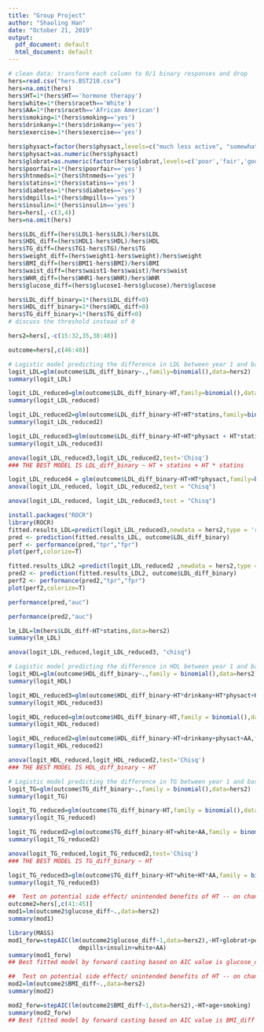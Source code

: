 ```yaml
---
title: "Group Project"
author: "Shaoling Han"
date: "October 21, 2019"
output:
  pdf_document: default
  html_document: default
---
```

```r
# clean data: transform each column to 0/1 binary responses and drop 
hers=read.csv("hers.BST210.csv")
hers=na.omit(hers)
hers$HT=1*(hers$HT=='hormone therapy')
hers$white=1*(hers$raceth=='White')
hers$AA=1*(hers$raceth=='African American')
hers$smoking=1*(hers$smoking=='yes')
hers$drinkany=1*(hers$drinkany=='yes')
hers$exercise=1*(hers$exercise=='yes')
```
```r
hers$physact=factor(hers$physact,levels=c("much less active", "somewhat less active", "about as active",  "somewhat more active",  "much more active"))
hers$physact=as.numeric(hers$physact)
hers$globrat=as.numeric(factor(hers$globrat,levels=c('poor','fair','good','very good', 'excellent')))
hers$poorfair=1*(hers$poorfair=='yes')
hers$htnmeds=1*(hers$htnmeds=='yes')
hers$statins=1*(hers$statins=='yes')
hers$diabetes=1*(hers$diabetes=='yes')
hers$dmpills=1*(hers$dmpills=='yes')
hers$insulin=1*(hers$insulin=='yes')
hers=hers[,-c(3,4)]
hers=na.omit(hers)
```

```r
hers$LDL_diff=(hers$LDL1-hers$LDL)/hers$LDL
hers$HDL_diff=(hers$HDL1-hers$HDL)/hers$HDL
hers$TG_diff=(hers$TG1-hers$TG)/hers$TG
hers$weight_diff=(hers$weight1-hers$weight)/hers$weight
hers$BMI_diff=(hers$BMI1-hers$BMI)/hers$BMI
hers$waist_diff=(hers$waist1-hers$waist)/hers$waist
hers$WHR_diff=(hers$WHR1-hers$WHR)/hers$WHR
hers$glucose_diff=(hers$glucose1-hers$glucose)/hers$glucose
```
```r
hers$LDL_diff_binary=1*(hers$LDL_diff<0)
hers$HDL_diff_binary=1*(hers$HDL_diff>0)
hers$TG_diff_binary=1*(hers$TG_diff<0)
# discuss the threshold instead of 0
```
```r
hers2=hers[,-c(15:32,35,38:48)]
```





```r
outcome=hers[,c(46:48)]
```
```r
# Logistic model predicting the difference in LDL between year 1 and baseline --- increase=1,decrease=0
logit_LDL=glm(outcome$LDL_diff_binary~.,family=binomial(),data=hers2)
summary(logit_LDL)
```


```r
logit_LDL_reduced=glm(outcome$LDL_diff_binary~HT,family=binomial(),data=hers2)
summary(logit_LDL_reduced)
```
```r
logit_LDL_reduced2=glm(outcome$LDL_diff_binary~HT+HT*statins,family=binomial(),data=hers2)
summary(logit_LDL_reduced2)
```
```r
logit_LDL_reduced3=glm(outcome$LDL_diff_binary~HT+HT*physact + HT*statins,family=binomial(),data=hers2)
summary(logit_LDL_reduced3)
```

```r
anova(logit_LDL_reduced3,logit_LDL_reduced2,test='Chisq')
### THE BEST MODEL IS LDL_diff_binary ~ HT + statins + HT * statins
```

```r
logit_LDL_reduced4 = glm(outcome$LDL_diff_binary~HT+HT*physact,family=binomial(),data=hers2)
anova(logit_LDL_reduced, logit_LDL_reduced2,test = "Chisq")
```
```r
anova(logit_LDL_reduced, logit_LDL_reduced3,test = "Chisq")
```


```r
install.packages("ROCR")
library(ROCR)
fitted.results_LDL=predict(logit_LDL_reduced3,newdata = hers2,type = 'response')
pred <- prediction(fitted.results_LDL, outcome$LDL_diff_binary)
perf <- performance(pred,"tpr","fpr")
plot(perf,colorize=T)
```

```r
fitted.results_LDL2 =predict(logit_LDL_reduced2 ,newdata = hers2,type = 'response')
pred2 <- prediction(fitted.results_LDL2, outcome$LDL_diff_binary)
perf2 <- performance(pred2,"tpr","fpr")
plot(perf2,colorize=T)
```
```r
performance(pred,"auc")
```
```r
performance(pred2,"auc")
```
```r
lm_LDL=lm(hers$LDL_diff~HT*statins,data=hers2)
summary(lm_LDL)
```

```r
anova(logit_LDL_reduced,logit_LDL_reduced3, "chisq")
```









```r
# Logistic model predicting the difference in HDL between year 1 and baseline --- decrease=1,increase=0
logit_HDL=glm(outcome$HDL_diff_binary~.,family = binomial(),data=hers2)
summary(logit_HDL)
```
```r
logit_HDL_reduced3=glm(outcome$HDL_diff_binary~HT*drinkany+HT*physact+HT*AA,family = binomial(),data=hers2)
summary(logit_HDL_reduced3)
```
```r
logit_HDL_reduced=glm(outcome$HDL_diff_binary~HT,family = binomial(),data=hers2)
summary(logit_HDL_reduced)
```
```r
logit_HDL_reduced2=glm(outcome$HDL_diff_binary~HT+drinkany+physact+AA,family = binomial(),data=hers2)
summary(logit_HDL_reduced2)
```
```r
anova(logit_HDL_reduced,logit_HDL_reduced2,test='Chisq')
### THE BEST MODEL IS HDL_diff_binary ~ HT

```
```r
# Logistic model predicting the difference in TG between year 1 and baseline --- increase=1,decrease=0
logit_TG=glm(outcome$TG_diff_binary~.,family = binomial(),data=hers2)
summary(logit_TG)
```

```r
logit_TG_reduced=glm(outcome$TG_diff_binary~HT,family = binomial(),data=hers2)
summary(logit_TG_reduced)
```
```r
logit_TG_reduced2=glm(outcome$TG_diff_binary~HT+white+AA,family = binomial(),data=hers2)
summary(logit_TG_reduced2)
```
```r
anova(logit_TG_reduced,logit_TG_reduced2,test='Chisq')
### THE BEST MODEL IS TG_diff_binary ~ HT
```
```r
logit_TG_reduced3=glm(outcome$TG_diff_binary~HT*white+HT*AA,family = binomial(),data=hers2)
summary(logit_TG_reduced3)
```

```r
##  Test on potential side effect/ unintended benefits of HT -- on change in glucose level (linear regression)
outcome2=hers[,c(41:45)]
mod1=lm(outcome2$glucose_diff~.,data=hers2)
summary(mod1)

```

```r
library(MASS)
mod1_forw=stepAIC(lm(outcome2$glucose_diff~1,data=hers2),~HT+globrat+poorfair+
                    dmpills+insulin+white+AA)
summary(mod1_forw)
## Best fitted model by forward casting based on AIC value is glucose_diff ~ insulin + dmpills + HT + AA + white 
```

```r
##  Test on potential side effect/ unintended benefits of HT -- on change in BMI (linear regression)
mod2=lm(outcome2$BMI_diff~.,data=hers2)
summary(mod2)
```
```r
mod2_forw=stepAIC(lm(outcome2$BMI_diff~1,data=hers2),~HT+age+smoking)
summary(mod2_forw)
## Best fitted model by forward casting based on AIC value is BMI_diff ~ HT + age + smoking
```

